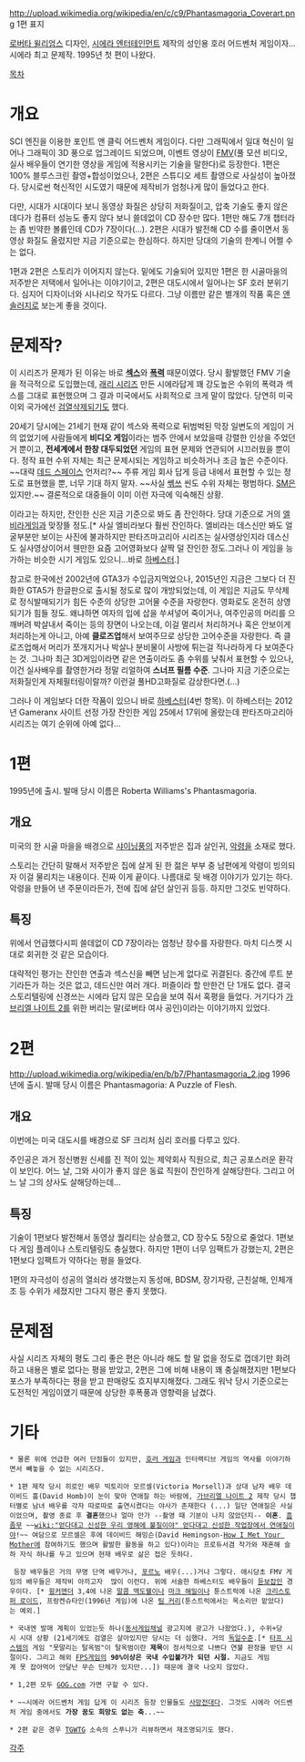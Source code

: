 http://upload.wikimedia.org/wikipedia/en/c/c9/Phantasmagoria_Coverart.png
1편 표지

[[로버타 윌리엄스]] 디자인, [[시에라 엔터테인먼트]] 제작의 성인용 호러 어드벤처 게임이자... 시에라 최고 문제작. 1995년 첫 편이 나왔다.

[[목차]]
= 개요 =
SCI 엔진을 이용한 포인트 앤 클릭 어드벤처 게임이다. 다만 그래픽에서 일대 혁신이 일어나 그래픽이 3D 풍으로 업그레이드 되었으며,  이벤트 영상이 [[FMV]](풀 모션 비디오, 실사 배우들이 연기한 영상을 게임에 적용시키는 기술을 말한다)로 등장한다. 1편은 100% 블루스크린 촬영+합성이었으나, 2편은 스튜디오 세트 촬영으로 사실성이 높아졌다. 당시로썬 혁신적인 시도였기 때문에 제작비가 엄청나게 많이 들었다고 한다.

다만, 시대가 시대이다 보니 동영상 화질은 상당히 저화질이고, 압축 기술도 좋지 않은 데다가 컴퓨터 성능도 좋지 않다 보니 쓸데없이 CD 장수만 많다. 1편만 해도 7개 챕터라는 좀 빈약한 볼륨인데 CD가 7장이다(…). 2편은 시대가 발전해 CD 수를 줄이면서 동영상 화질도 올렸지만 지금 기준으로는 한심하다. 하지만 당대의 기술의 한계니 어쩔 수는 없다.

1편과 2편은 스토리가 이어지지 않는다. 밑에도 기술되어 있지만 1편은 한 시골마을의 저주받은 저택에서 일어나는 이야기이고, 2편은 대도시에서 일어나는 SF 호러 분위기다. 심지어 디자이너와 시나리오 작가도 다르다. 그냥 이름만 같은 별개의 작품 혹은 [[앤솔러지]]로 보는게 좋을 것이다.

= 문제작? =
이 시리즈가 문제가 된 이유는 바로 '''[[섹스]]'''와 '''[[폭력]]''' 때문이였다. 당시 활발했던 FMV 기술을 적극적으로 도입했는데, [[래리 시리즈]] 만든 시에라답게 꽤 강도높은 수위의 폭력과 섹스를 그대로 표현했으며 그 결과 미국에서도 사회적으로 크게 말이 많았다. 당연히 미국 이외 국가에선 [[검열삭제]]되기도 했다.

20세기 당시에는 21세기 현재 같이 섹스와 폭력으로 뒤범벅된 막장 일변도의 게임이 거의 없었기에 사람들에게 '''비디오 게임'''이라는 범주 안에서 보았을때 강렬한 인상을 주었던거 뿐이고, '''전세계에서 한창 대두되었던''' 게임의 표현 문제와 연관되어 시끄러웠을 뿐이다. 정작 표현 수위 자체는 최근 문제시되는 게임하고 비슷하거나 조금 높은 수준이다. ~~대략 [[데드 스페이스]] 언저리?~~ 주류 게임 회사 답게 등급 내에서 표현할 수 있는 정도로 표현했을 뿐, 너무 기대 하지 말자. ~~사실 [[쎾쓰]] 씬도 수위 자체는 평범하다. [[SM]]은 있지만.~~ 결론적으로 대중들이 이미 이런 자극에 익숙해진 상황.

이라고는 하지만, 잔인한 신은 지금 기준으로 봐도 좀 잔인하다. 당대 기준으로 거의 [[엘비라]]게임과 맞장뜰 정도.[* 사실 엘비라보다 훨씬 잔인하다. 엘비라는 데스신만 봐도 얼굴부분만 보이는 사진에 불과하지만 판타즈마고리아 시리즈는 실사영상인지라 데스신도 실사영상이어서 웬만한 요즘 고어영화보다 살짝 덜 잔인한 정도.그러나 이 게임을 능가하는 비슷한 시기 게임도 있으니...바로 [[하베스터]].]

참고로 한국에선 2002년에 GTA3가 수입금지먹었으나, 2015년인 지금은 그보다 더 진화한 GTA5가 한글판으로 출시될 정도로 많이 개방되었는데, 이 게임은 지금도 무삭제로 정식발매되기가 힘든 수준의 상당한 고어물 수준을 자랑한다. 영화로도 온전히 상영되기가 힘들 정도. 왜냐하면 여자의 입에 삽을 쑤셔넣어 죽이거나, 여주인공의 머리를 으깨버려 박살내서 죽이는 등의 장면이 나오는데, 이걸 멀리서 처리하거나 혹은 안보이게 처리하는게 아니고, 아예 '''클로즈업'''해서 보여주므로 상당한 고어수준을 자랑한다. 즉 클로즈업해서 머리가 쪼개지거나 박살나 분비물이 사방에 튀는걸 적나라하게 다 보여준다는 것. 그나마 최근 3D게임이라면 같은 연출이라도 좀 수위를 낮춰서 표현할 수 있으나, 이건 실사배우를 촬영한거라 정말 리얼하여 '''스너프 필름 수준'''. 그나마 지금 기준으로는 저화질인게 자체필터링이랄까? 이런걸 풀HD고화질로 감상한다면.(...)

그러나 이 게임보다 더한 작품이 있으니 바로 [[하베스터]](4번 항목). 이 하베스터는 2012년 Gameranx 사이트 선정 가장 잔인한 게임 25에서 17위에 올랐는데 판타즈마고리아 시리즈는 여기 순위에 아예 없다...

= 1편 = 
1995년에 출시. 발매 당시 이름은 Roberta Williams's Phantasmagoria. 

== 개요 ==
미국의 한 시골 마을을 배경으로 [[샤이닝]]풍의 저주받은 집과 살인귀, [[악령]]을 소재로 했다. 

스토리는 간단히 말해서 저주받은 집에 살게 된 한 젊은 부부 중 남편에게 악령이 빙의되자 이걸 물리치는 내용이다. 진짜 이게 끝이다. 나름대로 뒷 배경 이야기가 있기는 하다. 악령을 만들어 낸 주문이라든가, 전에 집에 살던 살인귀 등등. 하지만 그것도 빈약하다.

== 특징 ==
위에서 언급했다시피 쓸데없이 CD 7장이라는 엄청난 장수를 자랑한다. 마치 디스켓 시대로 회귀한 것 같은 모습이다.

대략적인 평가는 잔인한 연출과 섹스신을 빼면 남는게 없다로 귀결된다. 중간에 루트 분기라든가 하는 것은 없고, 데드신만 여러 개다. 퍼즐이라 할 만한건 단 1개도 없다. 결국 스토리텔링에 신경쓰는 시에라 답지 않은 모습을 보여 줘서 혹평을 들었다. 거기다가 [[가브리엘 나이트 2]]를 위한 버리는 말(로버타 여사 공인)이라는 이야기까지 있었다.

= 2편 = 
http://upload.wikimedia.org/wikipedia/en/b/b7/Phantasmagoria_2.jpg
1996년에 출시. 발매 당시 이름은 Phantasmagoria: A Puzzle of Flesh.

== 개요 ==
이번에는 미국 대도시를 배경으로 SF 크리처 심리 호러를 다루고 있다. 

주인공은 과거 정신병원 신세를 진 적이 있는 제약회사 직원으로, 최근 공포스러운 환각이 보인다. 어느 날, 그와 사이가 좋지 않은 동료 직원이 잔인하게 살해당한다. 그리고 어느 날 그의 상사도 살해당하는데...

== 특징 ==
기술이 1편보다 발전해서 동영상 퀄리티는 상승했고, CD 장수도 5장으로 줄었다. 1편보다 게임 플레이나 스토리텔링도 충실했다. 하지만 1편이 너무 임팩트가 강했는지, 2편은 1편보다 임팩트가 약하다는 평을 들었다. 

1편의 자극성이 성공의 열쇠라 생각했는지 동성애, BDSM, 장기자랑, 근친살해, 인체개조 등 수위가 세졌지만 그다지 평은 좋지 못했다.
= 문제점 =
사실 시리즈 자체의 평도 그리 좋은 편은 아니라 해도 할 말 없을 정도로 껍데기만 화려하고 내용은 별로 없다는 평을 받았고, 2편은 그에 비해 내용이 꽤 충실해졌지만 1편보다 포스가 부족하다는 평을 받고 판매량도 흐지부지해졌다. 그래도 워낙 당시 기준으로는 도전적인 게임이였기 때문에 상당한 후폭풍과 영향력을 남겼다. 

= 기타 =
 * 물론 위에 언급한 여러 단점들이 있지만, [[호러 게임]]과 인터랙티브 게임의 역사를 이야기하면서 빼놓을 수 없는 시리즈다.

 * 1편 제작 당시 히로인 배우 빅토리아 모르셀(Victoria Morsell)과 상대 남자 배우 데이비드 훔(David Homb)이 눈이 맞아 연애질 하는 바람에, [[가브리엘 나이트 2]] 제작 당시 챕터별로 남녀 배우를 각자 따로따로 출연시켰다는 야사가 존재한다 (...) 일단 연애질은 사실이었으며, 촬영 종료 후 '''결혼'''했으나 얼마 안가 --촬영 때 기분이 나지 않았던지-- '''이혼'''. [[흠좀무]] ~~[[wiki:"얻다대고 신성한 우리 영해에 불질이야" 얻다대고 신성한 작업장에서 연애질이야]]!~~ 여담으로 모르셀은 후에 데이비드 해밍슨(David Hemingson-[[How I Met Your Mother]]에 참여하기도 했으며 활발한 활동을 하고 있다)이라는 프로듀서겸 작가와 재혼해 슬하 자식 하나를 두고 있으며 현재 배우로 삶은 접은 듯하다.

  등장 배우들은 거의 무명 단역 배우거나, [[포르노]] 배우(...)거나 그렇다. 애시당초 FMV 게임의 배우들은 제작비 아끼고자  많이 이런다. 위에 서술한 하베스터도 배우들이 [[듣보잡]]인 경우이다. [* [[윙커맨더]] 3,4에 나온 [[말콤 맥도웰]]이나 [[마크 해밀]]이나 툰스트럭에 나온 [[크리스토퍼 로이드]], 프랑켄슈타인(1996년 게임)에 나온 [[팀 커리]](툰스트럭에서는 목소리만 맡았다)는 예외.]

 * 국내엔 발매 계획이 있었는듯 하나([[동서게임채널]] 광고지에 광고가 나왔었다.), 수위+당시 시대 상황 (21세기에도 검열은 살아있지만 당시는 더 심했다. 거의 [[독일]]수준.[* [[타프 시스템]]의 게임 "못말리는 탈옥범"이 탈옥범이란 '''제목'''이 정서적으로 나쁘다 연불 판정을 받던 시절이다. 그리고 해외 [[FPS]]게임의 '''90%이상은 국내 수입불가가 되던 시절.''' 지금도 게임계 못 잡아먹어 안달난 무슨 단체가 있지만...]) 때문에 결국 나오지 않았다.

 * 1,2편 모두 [[GOG.com]] 가면 구할 수 있다. 

 * ~~시에라 어드벤처 게임 답게 이 시리즈 등장 인물들도 [[사망전대]]다. 그것도 시에라 어드벤처 게임 중에서도 '''가장 꿈도 희망도 없는 축'''...~~

 * 2편 같은 경우 [[TGWTG]] 소속의 스푸니가 리뷰하면서 재조명되기도 했다.

[[각주]]
